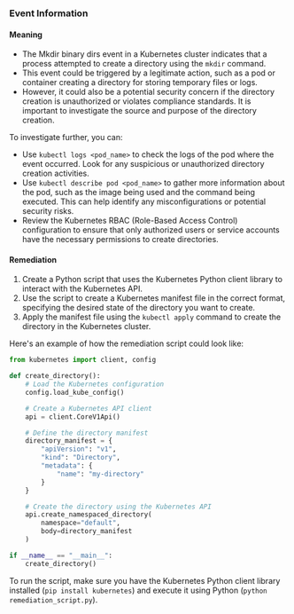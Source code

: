 
### Event Information

#### Meaning

- The Mkdir binary dirs event in a Kubernetes cluster indicates that a process attempted to create a directory using the `mkdir` command.
- This event could be triggered by a legitimate action, such as a pod or container creating a directory for storing temporary files or logs.
- However, it could also be a potential security concern if the directory creation is unauthorized or violates compliance standards. It is important to investigate the source and purpose of the directory creation.

To investigate further, you can:
- Use `kubectl logs <pod_name>` to check the logs of the pod where the event occurred. Look for any suspicious or unauthorized directory creation activities.
- Use `kubectl describe pod <pod_name>` to gather more information about the pod, such as the image being used and the command being executed. This can help identify any misconfigurations or potential security risks.
- Review the Kubernetes RBAC (Role-Based Access Control) configuration to ensure that only authorized users or service accounts have the necessary permissions to create directories.

#### Remediation

1. Create a Python script that uses the Kubernetes Python client library to interact with the Kubernetes API.
2. Use the script to create a Kubernetes manifest file in the correct format, specifying the desired state of the directory you want to create.
3. Apply the manifest file using the `kubectl apply` command to create the directory in the Kubernetes cluster.

Here's an example of how the remediation script could look like:

```python
from kubernetes import client, config

def create_directory():
    # Load the Kubernetes configuration
    config.load_kube_config()

    # Create a Kubernetes API client
    api = client.CoreV1Api()

    # Define the directory manifest
    directory_manifest = {
        "apiVersion": "v1",
        "kind": "Directory",
        "metadata": {
            "name": "my-directory"
        }
    }

    # Create the directory using the Kubernetes API
    api.create_namespaced_directory(
        namespace="default",
        body=directory_manifest
    )

if __name__ == "__main__":
    create_directory()
```

To run the script, make sure you have the Kubernetes Python client library installed (`pip install kubernetes`) and execute it using Python (`python remediation_script.py`).

